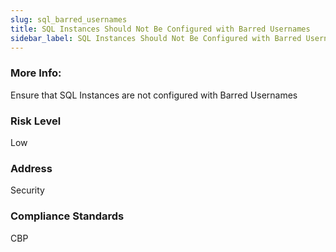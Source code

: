 ```yaml
---
slug: sql_barred_usernames
title: SQL Instances Should Not Be Configured with Barred Usernames
sidebar_label: SQL Instances Should Not Be Configured with Barred Usernames
---
```


### More Info:

Ensure that SQL Instances are not configured with Barred Usernames

### Risk Level

Low

### Address

Security

### Compliance Standards

CBP

